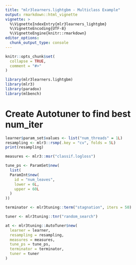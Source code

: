 ```yaml
---
title: "mlr3learners.lightgbm - Multiclass Example"
output: rmarkdown::html_vignette
vignette: >
  %\VignetteIndexEntry{mlr3learners_lightgbm}
  %\VignetteEncoding{UTF-8}
  %\VignetteEngine{knitr::rmarkdown}
editor_options: 
  chunk_output_type: console
---
```


```r
knitr::opts_chunk$set(
  collapse = TRUE,
  comment = "#>"
)
```

```r
library(mlr3learners.lightgbm)
library(mlr3)
library(paradox)
library(mlbench)
```

# Create Autotuner to find best num_iter

```r
learner$param_set$values <- list("num_threads" = 1L)
resampling <- mlr3::rsmp(.key = "cv", folds = 5L)
print(resampling)

measures <- mlr3::msr("classif.logloss")

tune_ps <- ParamSet$new(
  list(
  ParamInt$new(
    id = "num_leaves",
    lower = 6L,
    upper = 60L
  )
))

terminator <- mlr3tuning::term("stagnation", iters = 50)

tuner <- mlr3tuning::tnr("random_search")

at <- mlr3tuning::AutoTuner$new(
  learner = learner,
  resampling = resampling,
  measures = measures,
  tune_ps = tune_ps,
  terminator = terminator,
  tuner = tuner
)
```
